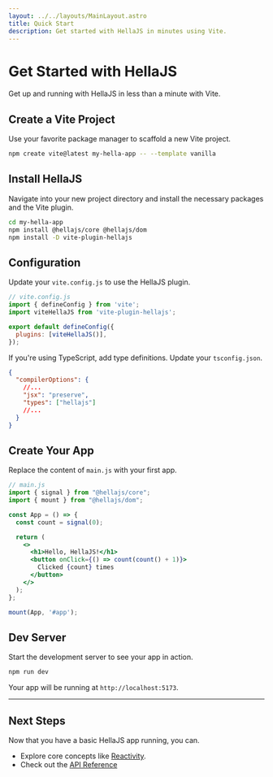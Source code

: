```yaml
---
layout: ../../layouts/MainLayout.astro
title: Quick Start
description: Get started with HellaJS in minutes using Vite.
---
```


# Get Started with HellaJS

Get up and running with HellaJS in less than a minute with Vite.

## Create a Vite Project

Use your favorite package manager to scaffold a new Vite project.

```bash
npm create vite@latest my-hella-app -- --template vanilla
```

## Install HellaJS

Navigate into your new project directory and install the necessary packages and the Vite plugin.

```bash
cd my-hella-app
npm install @hellajs/core @hellajs/dom
npm install -D vite-plugin-hellajs
```

## Configuration

Update your `vite.config.js` to use the HellaJS plugin.

```js
// vite.config.js
import { defineConfig } from 'vite';
import viteHellaJS from 'vite-plugin-hellajs';

export default defineConfig({
  plugins: [viteHellaJS()],
});
```

If you're using TypeScript, add type definitions. Update your `tsconfig.json`.

```json
{
  "compilerOptions": {
    //...
    "jsx": "preserve",
    "types": ["hellajs"]
    //...
  }
}
```

## Create Your App

Replace the content of `main.js` with your first app.

```jsx
// main.js
import { signal } from "@hellajs/core";
import { mount } from "@hellajs/dom";

const App = () => {
  const count = signal(0);

  return (
    <>
      <h1>Hello, HellaJS!</h1>
      <button onClick={() => count(count() + 1)}>
        Clicked {count} times
      </button>
    </>
  );
};

mount(App, '#app');
```

## Dev Server

Start the development server to see your app in action.

```bash
npm run dev
```

Your app will be running at `http://localhost:5173`.

---

## Next Steps

Now that you have a basic HellaJS app running, you can.

- Explore core concepts like [Reactivity](/learn/concepts/reactivity).
- Check out the [API Reference](/reference/core/signal)
